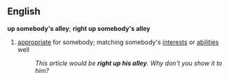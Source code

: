 ==English==
{{idiom2}}
'''up somebody's alley'''; '''right up somebody's alley'''
#[[appropriate]] for somebody; matching somebody's [[interests]] or [[abilities]] well
#:''This article would be '''right up his alley'''.  Why don't you show it to him?''